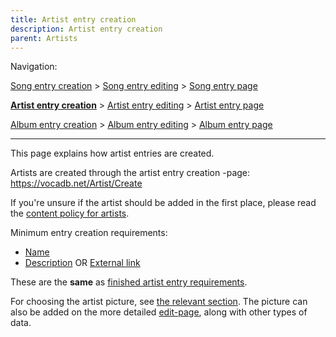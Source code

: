 ---
title: Artist entry creation
description: Artist entry creation
parent: Artists
---

Navigation:

[Song entry creation](https://wiki.vocadb.net/wiki/88/song-entry-creation) > [Song entry editing](https://wiki.vocadb.net/wiki/89/song-entry-editing) > [Song entry page](https://wiki.vocadb.net/wiki/90/song-entry-page)

**[Artist entry creation](https://wiki.vocadb.net/wiki/82/artist-entry-creation)** > [Artist entry editing](https://wiki.vocadb.net/wiki/83/artist-entry-editing) > [Artist entry page](https://wiki.vocadb.net/wiki/84/artist-entry-page)

[Album entry creation](https://wiki.vocadb.net/wiki/85/album-entry-creation) > [Album entry editing](https://wiki.vocadb.net/wiki/86/album-entry-editing) > [Album entry page](https://wiki.vocadb.net/wiki/87/album-entry-page)

----

This page explains how artist entries are created.

Artists are created through the artist entry creation -page: https://vocadb.net/Artist/Create

If you're unsure if the artist should be added in the first place, please read the [content policy for artists](https://wiki.vocadb.net/wiki/59/content-policy#Artists).

Minimum entry creation requirements:
* [Name](https://wiki.vocadb.net/wiki/83/artist-entry-editing#tab-Basic-info)
* [Description](https://wiki.vocadb.net/wiki/83/artist-entry-editing#Artist-description) OR [External link](https://wiki.vocadb.net/wiki/83/artist-entry-editing#External-links)

These are the **same** as [finished artist entry requirements](https://wiki.vocadb.net/wiki/83/Artists#Finished-artist-entry-requirements). 

For choosing the artist picture, see [the relevant section](https://wiki.vocadb.net/wiki/83/artist-entry-editing#Main-picture). The picture can also be added on the more detailed [edit-page](https://wiki.vocadb.net/wiki/83/artist-entry-editing), along with other types of data.